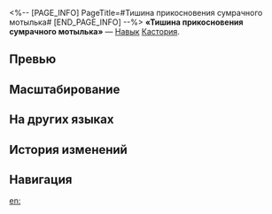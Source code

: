 <%-- [PAGE_INFO]
PageTitle=#Тишина прикосновения сумрачного мотылька#
[END_PAGE_INFO] --%>
{{Навык Инфобокс
|Название         = Тишина прикосновения сумрачного мотылька
|Изображение      = Навык Тишина прикосновения сумрачного мотылька.png
|Персонаж         = Кастория
|Тип              = Навык
|Тэг              = Взрывная атака
|УронСтойк        = 20 (основная цель)<br />10
|ЭнергияГен       = 
|Энергия          = 
|Длительность     = 
|Описание         = Расходует 30% от текущего НР всех союзников и наносит выбранному противнику квантовый урон, равный {{Цвет|Выделенный|25%—55%}} от макс. НР Кастории, а также наносит соседним целям квантовый урон, равный {{Цвет|Выделенный|15%—33%}} от макс. НР Кастории.<br />Если текущего НР недостаточно, то оно опускается до 1 ед.<br />Если Крылья Смерти находятся на поле боя, то навык меняется на умение «Костяной коготь, объятья павшего дракона».
|Свойство1        = 
|Масштабирование1 = 
}}
'''«Тишина прикосновения сумрачного мотылька»''' — [[Навык]] [[Кастория]].

==Превью==
{{Превью
|Файл = Тишина прикосновения сумрачного мотылька Превью
}}

==Масштабирование==
{{Масштабирование навыка|тип=Навык
|25%;27.5%;30%;32.5%;35%;37.5%;40.63%;43.75%;46.88%;50%;52.5%;55%;57.5%;60%;62.5%
|15%;16.5%;18%;19.5%;21%;22.5%;24.38%;26.25%;28.13%;30%;31.5%;33%;34.5%;36%;37.5%
}}

==На других языках==
{{На других языках
|en   = Silence, Wraithfly's Caress
|zhs  = 缄默，幽蝶之轻抚
|zht  = 緘默，幽蝶之輕撫
|ja   = {{Rubi|沈黙|ちんもく}}、{{Rubi|幽蝶|ゆうちょう}}の{{Rubi|慈|いつく}}しみ
|ko   = 침묵, 나비의 손길
|es   = Silencio, caricia de la mariposa elegíaca
|fr   = Caresse du papillon
|ru   = Тишина прикосновения сумрачного мотылька
|th   = Silence, Wraithfly's Caress
|vi   = Im Lặng, Cái Chạm Khẽ Khàng Của Bướm Ma
|de   = Stille, Liebkosung des Phantomschmetterlings
|id   = Silence, Wraithfly's Caress
|pt   = O Silêncio é a Carícia da Borboleta
}}

==История изменений==
{{История изменений|3.5}}

==Навигация==
{{Навык Навбокс|Кастория}}

[[en:]]